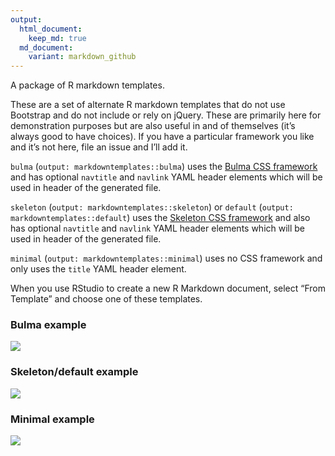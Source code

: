 ```yaml
---
output:
  html_document:
    keep_md: true
  md_document:
    variant: markdown_github
---
```

A package of R markdown templates.

These are a set of alternate R markdown templates that do not use Bootstrap and do not include or rely on jQuery. These are primarily here for demonstration purposes but are also useful in and of themselves (it's always good to have choices). If you have a particular framework you like and it's not here, file an issue and I'll add it.

`bulma` (`output: markdowntemplates::bulma`) uses the [Bulma CSS framework](http://bulma.io) and has optional `navtitle` and `navlink` YAML header elements which will be used in header of the generated file.

`skeleton` (`output: markdowntemplates::skeleton`) or `default` (`output: markdowntemplates::default`) uses the [Skeleton CSS framework](http://getskeleton.com) and also has optional `navtitle` and `navlink` YAML header elements which will be used in header of the generated file.

`minimal` (`output: markdowntemplates::minimal`) uses no CSS framework and only uses the `title` YAML header element.

When you use RStudio to create a new R Markdown document, select "From Template" and
choose one of these templates.

### Bulma example

![](bulma.png)

### Skeleton/default example

![](skeleton.png)

### Minimal example

![](minimal.png)
